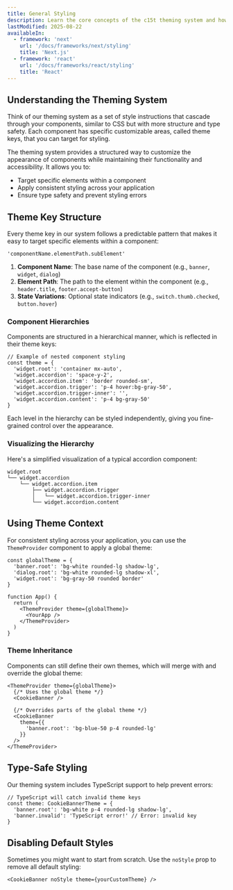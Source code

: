 ```yaml
---
title: General Styling
description: Learn the core concepts of the c15t theming system and how it enables flexible component styling.
lastModified: 2025-08-22
availableIn:
  - framework: 'next'
    url: '/docs/frameworks/next/styling'
    title: 'Next.js'
  - framework: 'react'
    url: '/docs/frameworks/react/styling'
    title: 'React'
---
```


## Understanding the Theming System

Think of our theming system as a set of style instructions that cascade through your components, similar to CSS but with more structure and type safety. Each component has specific customizable areas, called theme keys, that you can target for styling.

The theming system provides a structured way to customize the appearance of components while maintaining their functionality and accessibility. It allows you to:

- Target specific elements within a component
- Apply consistent styling across your application
- Ensure type safety and prevent styling errors

## Theme Key Structure

Every theme key in our system follows a predictable pattern that makes it easy to target specific elements within a component:

```
'componentName.elementPath.subElement'
```

1. **Component Name**: The base name of the component (e.g., `banner`, `widget`, `dialog`)
2. **Element Path**: The path to the element within the component (e.g., `header.title`, `footer.accept-button`)
3. **State Variations**: Optional state indicators (e.g., `switch.thumb.checked`, `button.hover`)

### Component Hierarchies

Components are structured in a hierarchical manner, which is reflected in their theme keys:

```tsx
// Example of nested component styling
const theme = {
  'widget.root': 'container mx-auto',
  'widget.accordion': 'space-y-2',
  'widget.accordion.item': 'border rounded-sm',
  'widget.accordion.trigger': 'p-4 hover:bg-gray-50',
  'widget.accordion.trigger-inner': '',
  'widget.accordion.content': 'p-4 bg-gray-50'
}
```

Each level in the hierarchy can be styled independently, giving you fine-grained control over the appearance.

### Visualizing the Hierarchy

Here's a simplified visualization of a typical accordion component:

```
widget.root
└── widget.accordion
    └── widget.accordion.item
        ├── widget.accordion.trigger
        │   └── widget.accordion.trigger-inner
        └── widget.accordion.content
```

## Using Theme Context

For consistent styling across your application, you can use the `ThemeProvider` component to apply a global theme:

```tsx
const globalTheme = {
  'banner.root': 'bg-white rounded-lg shadow-lg',
  'dialog.root': 'bg-white rounded-lg shadow-xl',
  'widget.root': 'bg-gray-50 rounded border'
}

function App() {
  return (
    <ThemeProvider theme={globalTheme}>
      <YourApp />
    </ThemeProvider>
  )
}
```

### Theme Inheritance

Components can still define their own themes, which will merge with and override the global theme:

```tsx
<ThemeProvider theme={globalTheme}>
  {/* Uses the global theme */}
  <CookieBanner />
  
  {/* Overrides parts of the global theme */}
  <CookieBanner 
    theme={{
      'banner.root': 'bg-blue-50 p-4 rounded-lg'
    }}
  />
</ThemeProvider>
```

## Type-Safe Styling

Our theming system includes TypeScript support to help prevent errors:

```tsx
// TypeScript will catch invalid theme keys
const theme: CookieBannerTheme = {
  'banner.root': 'bg-white p-4 rounded-lg shadow-lg',
  'banner.invalid': 'TypeScript error!' // Error: invalid key
}
```

## Disabling Default Styles

Sometimes you might want to start from scratch. Use the `noStyle` prop to remove all default styling:

```tsx
<CookieBanner noStyle theme={yourCustomTheme} />
```
